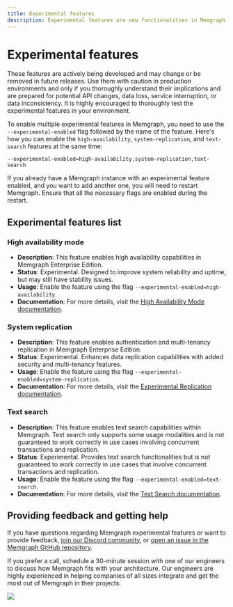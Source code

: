 ```yaml
---
title: Experimental features
description: Experimental features are new functionalities in Memgraph that carry some risk. They are still in development and may have stability issues.
---
```



# Experimental features

These features are actively being developed and may change or be removed in
future releases. Use them with caution in production environments and only if
you thoroughly understand their implications and are prepared for potential API
changes, data loss, service interruption, or data inconsistency. It is highly
encouraged to thoroughly test the experimental features in your environment.

<Callout>

To enable multiple experimental features in Memgraph, you need to use the
`--experimental-enabled` flag followed by the name of the feature. Here's how
you can enable the `high-availability`, `system-replication`, and `text-search`
features at the same time:

`--experimental-enabled=high-availability,system-replication,text-search`

If you already have a Memgraph instance with an experimental feature enabled,
and you want to add another one, you will need to restart Memgraph. Ensure that
all the necessary flags are enabled during the restart.

</Callout>

## Experimental features list

### High availability mode
- **Description**: This feature enables high availability capabilities in Memgraph Enterprise Edition.
- **Status**: Experimental. Designed to improve system reliability and uptime, but may still have stability issues.
- **Usage**: Enable the feature using the flag `--experimental-enabled=high-availability`.
- **Documentation**: For more details, visit the [High Availability Mode documentation](/database-management/configuration).

### System replication
- **Description**: This feature enables authentication and multi-tenancy replication in Memgraph Enterprise Edition.
- **Status**: Experimental. Enhances data replication capabilities with added security and multi-tenancy features.
- **Usage**: Enable the feature using the flag `--experimental-enabled=system-replication`.
- **Documentation**: For more details, visit the [Experimental Replication documentation](/clustering/replication/experimental-replication).

### Text search
- **Description**: This feature enables text search capabilities within Memgraph. Text search only supports some usage modalities and is not guaranteed to work correctly in use cases involving concurrent transactions and replication.
- **Status**: Experimental. Provides text search functionalities but is not guaranteed to work correctly in use cases that involve concurrent transactions and replication.
- **Usage**: Enable the feature using the flag `--experimental-enabled=text-search`.
- **Documentation**: For more details, visit the [Text Search documentation](/querying/text-search).

## Providing feedback and getting help

If you have questions regarding Memgraph experimental features or want to
provide feedback, [join our Discord community](https://www.discord.gg/memgraph),
or [open an issue in the Memgraph GitHub
repository](https://github.com/memgraph/memgraph/issues).

If you prefer a call, schedule a 30-minute session with one of our engineers to
discuss how Memgraph fits with your architecture. Our engineers are highly
experienced in helping companies of all sizes integrate and get the most out of
Memgraph in their projects.

![](/pages/getting-started/memgraph-office-hours.svg)

<Cards>
  <Card
    title="Book a call"
    href="https://memgraph.com/office-hours"
  />
</Cards>
